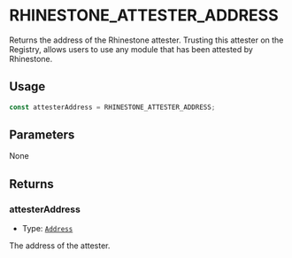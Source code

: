 # RHINESTONE_ATTESTER_ADDRESS

Returns the address of the Rhinestone attester. Trusting this attester on the Registry, allows users to use any module that has been attested by Rhinestone.

## Usage

```typescript copy
const attesterAddress = RHINESTONE_ATTESTER_ADDRESS;
```

## Parameters

None

## Returns

### attesterAddress

- Type: [`Address`](https://viem.sh/docs/glossary/types#address)

The address of the attester.
